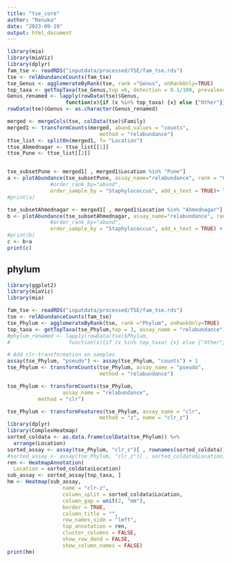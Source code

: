 ```yaml
---
title: "tse_core"
author: "Renuka"
date: "2023-09-19"
output: html_document
---
```


```r
library(mia)
library(miaViz)
library(dplyr)
fam_tse <- readRDS("inputdata/processed/TSE/fam_tse.rds")
tse <- relAbundanceCounts(fam_tse)
tse_Genus <- agglomerateByRank(tse, rank ="Genus", onRankOnly=TRUE)
top_taxa <- getTopTaxa(tse_Genus,top =6, detection = 0.1/100, prevalence = 1/100, method = "prevalence", assay_name = "relabundance")
Genus_renamed <- lapply(rowData(tse)$Genus,
                   function(x){if (x %in% top_taxa) {x} else {"Other"}})
rowData(tse)$Genus <- as.character(Genus_renamed)

merged <- mergeCols(tse, colData(tse)$Family)
merged1 <- transformCounts(merged, abund_values = "counts",
                              method = "relabundance")
ttse_list <- splitOn(merged1, f= "Location")
ttse_Ahmednagar <- ttse_list[[1]]
ttse_Pune <- ttse_list[[2]]


tse_subsetPune <- merged1[ , merged1$Location %in% "Pune"]
a <- plotAbundance(tse_subsetPune, assay_name="relabundance", rank = "Genus",
              #order_rank_by="abund", 
              order_sample_by = "Staphylococcus", add_x_text = TRUE)+ labs(x = "Families", y = "Relative abundance (%)", title = "C. Pune")
#print(a)

tse_subsetAhmednagar <- merged1[ , merged1$Location %in% "Ahmednagar"]
b <- plotAbundance(tse_subsetAhmednagar, assay_name="relabundance", rank = "Genus",
              #order_rank_by="abund", 
              order_sample_by = "Staphylococcus", add_x_text = TRUE) + labs(x = "Families", y = "", title = "B. Ahmednagar") + theme(axis.text.y=element_blank())
#print(b)
c <- b+a
print(c)
```

## phylum

```r
library(ggplot2)
library(miaViz)
library(mia)

fam_tse <- readRDS("inputdata/processed/TSE/fam_tse.rds")
tse <- relAbundanceCounts(fam_tse)
tse_Phylum <- agglomerateByRank(tse, rank ="Phylum", onRankOnly=TRUE)
top_taxa <- getTopTaxa(tse_Phylum,top = 3, assay_name = "relabundance")
#phylum_renamed <- lapply(rowData(tse)$Phylum,
#                   function(x){if (x %in% top_taxa) {x} else {"Other"}})

# Add clr-transformation on samples
assay(tse_Phylum, "pseudo") <- assay(tse_Phylum, "counts") + 1
tse_Phylum <- transformCounts(tse_Phylum, assay_name = "pseudo",
                              method = "relabundance")

tse_Phylum <- transformCounts(tse_Phylum,
                  assay_name = "relabundance",
          method = "clr")

tse_Phylum <- transformFeatures(tse_Phylum, assay_name = "clr", 
                              method = "z", name = "clr_z")
library(dplyr)
library(ComplexHeatmap)
sorted_coldata <- as.data.frame(colData(tse_Phylum)) %>%
  arrange(Location)
sorted_assay <- assay(tse_Phylum, "clr_z")[ , rownames(sorted_coldata)]
#sorted_assay <- assay(tse_Phylum, "clr_z")[ , sorted_coldata$Location]
ren <- HeatmapAnnotation(
  Location = sorted_coldata$Location)
sub_assay <- sorted_assay[top_taxa, ]
hm <- Heatmap(sub_assay,
                  name = "clr-z",
                  column_split = sorted_coldata$Location,
                  column_gap = unit(2, "mm"),
                  border = TRUE,
                  column_title = "",
                  row_names_side = "left",
                  top_annotation = ren,
                  cluster_columns = FALSE,
                  show_row_dend = FALSE,
                  show_column_names = FALSE)
print(hm)
```


